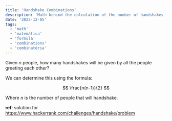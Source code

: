 ```yaml
---
title: 'Handshake Combinations'
description: 'Math behind the colculation of the number of handshakes from N persons'
date: '2023-12-05'
tags:
  - 'math'
  - 'matemática'
  - 'formula'
  - 'combinations'
  - 'combinatória'
---
```


Given $n$ people, how many handshakes will be given by all the people greeting each other?

We can determine this using the formula:

$$
\frac{n(n-1)}{2}
$$

Where $n$ is the number of people that will handshake.

**ref**: solution for https://www.hackerrank.com/challenges/handshake/problem
